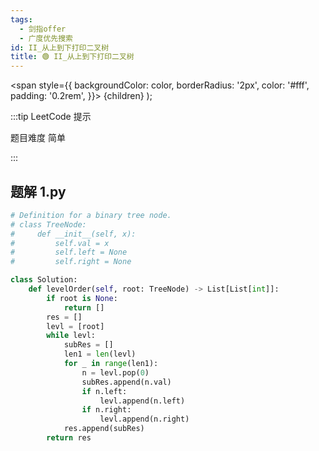 ```yaml
---
tags:
  - 剑指offer
  - 广度优先搜索
id: II_从上到下打印二叉树
title: 🟢 II_从上到下打印二叉树
---
```


  <span
    style={{
      backgroundColor: color,
      borderRadius: '2px',
      color: '#fff',
      padding: '0.2rem',
    }}>
    {children}
  </span>
);

:::tip LeetCode 提示

题目难度 <Highlight color="#00b8a3">简单</Highlight>

:::

## 题解 1.py

```py
# Definition for a binary tree node.
# class TreeNode:
#     def __init__(self, x):
#         self.val = x
#         self.left = None
#         self.right = None

class Solution:
    def levelOrder(self, root: TreeNode) -> List[List[int]]:
        if root is None:
            return []
        res = []
        levl = [root]
        while levl:
            subRes = []
            len1 = len(levl)
            for _ in range(len1):
                n = levl.pop(0)
                subRes.append(n.val)
                if n.left:
                    levl.append(n.left)
                if n.right:
                    levl.append(n.right)
            res.append(subRes)
        return res
```


